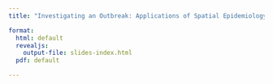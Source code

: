 ```yaml
---
title: "Investigating an Outbreak: Applications of Spatial Epidemiology"

format: 
  html: default
  revealjs: 
    output-file: slides-index.html
  pdf: default

---
```



